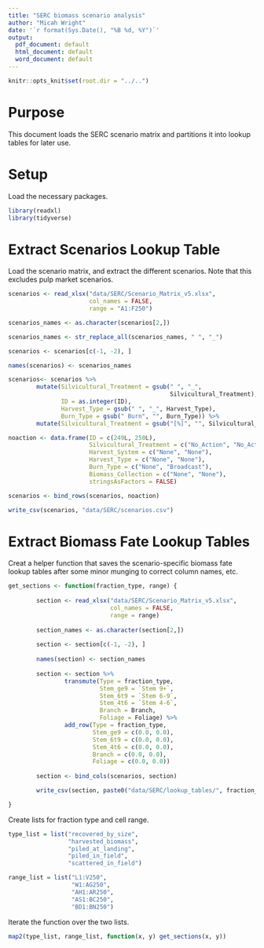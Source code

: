 ```yaml
---
title: "SERC biomass scenario analysis"
author: "Micah Wright"
date: '`r format(Sys.Date(), "%B %d, %Y")`'
output:
  pdf_document: default
  html_document: default
  word_document: default
---
```


```r
knitr::opts_knit$set(root.dir = "../..")
```

# Purpose

This document loads the SERC scenario matrix and partitions it into lookup tables for later use.

# Setup

Load the necessary packages.

```r
library(readxl)
library(tidyverse)
```

# Extract Scenarios Lookup Table

Load the scenario matrix, and extract the different scenarios. Note that this excludes pulp market scenarios.

```r
scenarios <- read_xlsx("data/SERC/Scenario_Matrix_v5.xlsx",
                       col_names = FALSE, 
                       range = "A1:F250")

scenarios_names <- as.character(scenarios[2,])

scenarios_names <- str_replace_all(scenarios_names, " ", "_")

scenarios <- scenarios[c(-1, -2), ]

names(scenarios) <- scenarios_names

scenarios<- scenarios %>%
        mutate(Silvicultural_Treatment = gsub(" ", "_", 
                                              Silvicultural_Treatment),
               ID = as.integer(ID),
               Harvest_Type = gsub(" ", "_", Harvest_Type),
               Burn_Type = gsub(" Burn", "", Burn_Type)) %>%
        mutate(Silvicultural_Treatment = gsub("[%]", "", Silvicultural_Treatment))

noaction <- data.frame(ID = c(249L, 250L),
                       Silvicultural_Treatment = c("No_Action", "No_Action"),
                       Harvest_System = c("None", "None"),
                       Harvest_Type = c("None", "None"),
                       Burn_Type = c("None", "Broadcast"),
                       Biomass_Collection = c("None", "None"),
                       stringsAsFactors = FALSE)

scenarios <- bind_rows(scenarios, noaction)

write_csv(scenarios, "data/SERC/scenarios.csv")
```

# Extract Biomass Fate Lookup Tables

Creat a helper function that saves the scenario-specific biomass fate lookup tables after some minor munging to correct column names, etc.

```r
get_sections <- function(fraction_type, range) {
        
        section <- read_xlsx("data/SERC/Scenario_Matrix_v5.xlsx",
                             col_names = FALSE, 
                             range = range)
        
        section_names <- as.character(section[2,])
        
        section <- section[c(-1, -2), ]
        
        names(section) <- section_names
        
        section <- section %>%
                transmute(Type = fraction_type,
                          Stem_ge9 = `Stem 9+`,
                          Stem_6t9 = `Stem 6-9`,
                          Stem_4t6 = `Stem 4-6`,
                          Branch = Branch,
                          Foliage = Foliage) %>%
                add_row(Type = fraction_type,
                        Stem_ge9 = c(0.0, 0.0),
                        Stem_6t9 = c(0.0, 0.0),
                        Stem_4t6 = c(0.0, 0.0),
                        Branch = c(0.0, 0.0),
                        Foliage = c(0.0, 0.0))
        
        section <- bind_cols(scenarios, section)

        write_csv(section, paste0("data/SERC/lookup_tables/", fraction_type, ".csv"))

}
```

Create lists for fraction type and cell range.

```r
type_list = list("recovered_by_size",
                 "harvested_biomass",
                 "piled_at_landing",
                 "piled_in_field",
                 "scattered_in_field")

range_list = list("L1:V250",
                  "W1:AG250",
                  "AH1:AR250",
                  "AS1:BC250",
                  "BD1:BN250")
```

Iterate the function over the two lists.

```r
map2(type_list, range_list, function(x, y) get_sections(x, y)) 
```

